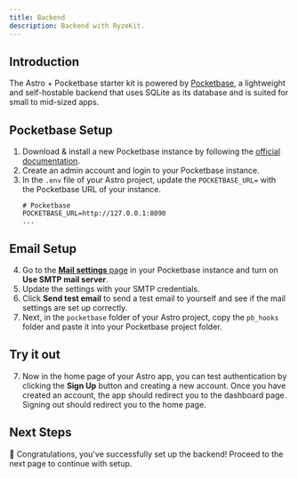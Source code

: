 ```yaml
---
title: Backend
description: Backend with RyzeKit.
---
```


## Introduction

The Astro + Pocketbase starter kit is powered by [Pocketbase](https://pocketbase.io/), a lightweight and self-hostable backend that uses SQLite as its database and is suited for small to mid-sized apps.

## Pocketbase Setup

1. Download & install a new Pocketbase instance by following the [official documentation](https://pocketbase.io/docs/).
2. Create an admin account and login to your Pocketbase instance.
3. In the `.env` file of your Astro project, update the `POCKETBASE_URL=` with the Pocketbase URL of your instance.
    ```env filename=".env" {2} copy
    # Pocketbase
    POCKETBASE_URL=http://127.0.0.1:8090
    ...
    ```

## Email Setup

4. Go to the [**Mail settings** page](http://127.0.0.1:8090/_/#/settings/mail) in your Pocketbase instance and turn on **Use SMTP mail server**.
5. Update the settings with your SMTP credentials.
6. Click **Send test email** to send a test email to yourself and see if the mail settings are set up correctly.
7. Next, in the `pocketbase` folder of your Astro project, copy the `pb_hooks` folder and paste it into your Pocketbase project folder.

## Try it out

7. Now in the home page of your Astro app, you can test authentication by clicking the **Sign Up** button and creating a new account. Once you have created an account, the app should redirect you to the dashboard page. Signing out should redirect you to the home page.

## Next Steps

🚀 Congratulations, you've successfully set up the backend! Proceed to the next page to continue with setup.
